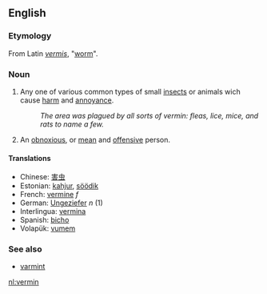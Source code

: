 ==English==
===Etymology===
From Latin ''[[vermis]]'', "[[worm]]".
===Noun===
#Any one of various common types of small [[insect]]s or animals wich cause [[harm]] and [[annoyance]]. 
#:''The area was plagued by all sorts of vermin: fleas, lice, mice, and rats to name a few.''
#An [[obnoxious]], or [[mean]] and [[offensive]] person.

====Translations====
*Chinese: [[害虫]]
*Estonian: [[kahjur]], [[söödik]]
*French: [[vermine]] ''f''
*German: [[Ungeziefer]] ''n'' (1)
*Interlingua: [[vermina]]
*Spanish: [[bicho]]
*Volapük: [[vumem]]

===See also===
*[[varmint]]

[[nl:vermin]]